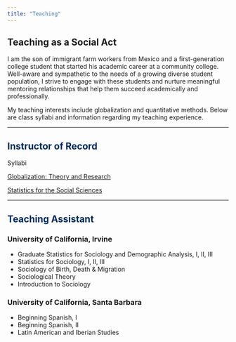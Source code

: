 ```yaml
---
title: "Teaching"
---
```


<h2>**Teaching as a Social Act**</h2>
I am the son of immigrant farm workers from Mexico and a first-generation college student that started his academic career at a community college. Well-aware and sympathetic to the needs of a growing diverse student population, I strive to engage with these students and nurture meaningful mentoring relationships that help them succeed academically and professionally.

My teaching interests include globalization and quantitative methods. Below are class syllabi and information regarding my teaching experience.

----

<h2><span style="color: #002A5E;">**Instructor of Record**</span></h2>

Syllabi

[Globalization: Theory and Research](https://github.com/martin726/martin_jacinto_website/raw/gh-pages/syllabus_globalization.pdf)

[Statistics for the Social Sciences](https://github.com/martin726/martin_jacinto_website/raw/gh-pages/syllabus_statistics.pdf)

---

<h2><span style="color: #002A5E;">**Teaching Assistant**</span></h2>

### University of California, Irvine

  * Graduate Statistics for Sociology and Demographic Analysis, I, II, III
  * Statistics for Sociology, I, II, III
  * Sociology of Birth, Death & Migration
  * Sociological Theory
  * Introduction to Sociology
  
### University of California, Santa Barbara

  * Beginning Spanish, I
  * Beginning Spanish, II
  * Latin American and Iberian Studies




